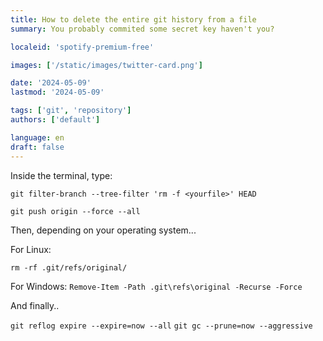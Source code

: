 ```yaml
---
title: How to delete the entire git history from a file
summary: You probably commited some secret key haven't you?

localeid: 'spotify-premium-free'

images: ['/static/images/twitter-card.png']

date: '2024-05-09'
lastmod: '2024-05-09'

tags: ['git', 'repository']
authors: ['default']

language: en
draft: false
---
```


Inside the terminal, type:

`git filter-branch --tree-filter 'rm -f <yourfile>' HEAD`

`git push origin --force --all`

Then, depending on your operating system...

For Linux:

`rm -rf .git/refs/original/`

For Windows:
`Remove-Item -Path .git\refs\original -Recurse -Force`

And finally..

`git reflog expire --expire=now --all`
`git gc --prune=now --aggressive`
